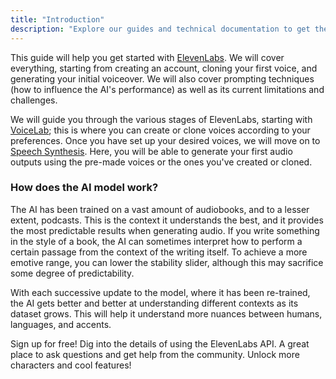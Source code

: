 ```yaml
---
title: "Introduction"
description: "Explore our guides and technical documentation to get the most out of ElevenLabs"
---
```


This guide will help you get started with [ElevenLabs](https://elevenlabs.io). We will cover everything, starting from creating an account, cloning your first voice, and generating your initial voiceover. We will also cover prompting techniques (how to influence the AI's performance) as well as its current limitations and challenges.

We will guide you through the various stages of ElevenLabs, starting with [VoiceLab](/../voicelab); this is where you can create or clone voices according to your preferences. Once you have set up your desired voices, we will move on to [Speech Synthesis](/../speech-synthesis). Here, you will be able to generate your first audio outputs using the pre-made voices or the ones you've created or cloned.


### How does the AI model work?

The AI has been trained on a vast amount of audiobooks, and to a lesser extent, podcasts. This is the context it understands the best, and it provides the most predictable results when generating audio. If you write something in the style of a book, the AI can sometimes interpret how to perform a certain passage from the context of the writing itself. To achieve a more emotive range, you can lower the stability slider, although this may sacrifice some degree of predictability.

With each successive update to the model, where it has been re-trained, the AI gets better and better at understanding different contexts as its dataset grows. This will help it understand more nuances between humans, languages, and accents.


<CardGroup cols={2}>
  <Card title="Create account" icon="user" href="https://beta.elevenlabs.io/sign-up">
    Sign up for free!
  </Card>
  <Card title="Technical Docs" icon="book-open-cover" href="/../api-reference">
    Dig into the details of using the ElevenLabs API.
  </Card>
  <Card title="Join Our Discord" icon="discord"href="https://discord.gg/ZcPfAy3xSE">
    A great place to ask questions and get help from the community.
  </Card>
  <Card title="Upgrade subscription" icon="rectangle-pro" href="https://beta.elevenlabs.io/subscription">
    Unlock more characters and cool features!
  </Card>
</CardGroup>
